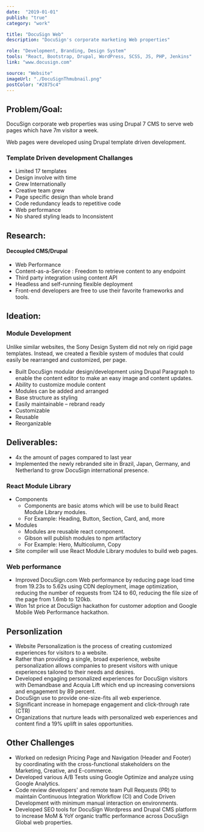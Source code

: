 ```yaml
---
date:  "2019-01-01"
publish: "true" 
category: "work"

title: "DocuSign Web"
description: "DocuSign's corporate marketing Web properties"

role: "Development, Branding, Design System"
tools: "React, Bootstrap, Drupal, WordPress, SCSS, JS, PHP, Jenkins" 
link: "www.docusign.com" 

source: "Website"
imageUrl: "./DocuSignThmubnail.png"
postColor: "#2875c4"
---
```


## Problem/Goal:

DocuSign corporate web properties was using Drupal 7 CMS to serve web pages which have 7m visitor a week.

Web pages were developed using Drupal template driven development.

### Template Driven development Challanges

- Limited 17 templates  
- Design involve with time
- Grew Internationally
- Creative team grew
- Page specific design than whole brand
- Code redundancy leads to repetitive code
- Web performance
- No shared styling leads to Inconsistent

## Research:

#### Decoupled CMS/Drupal

- Web Performance
- Content-as-a-Service : Freedom to retrieve content to any endpoint
- Third party integration using content API
- Headless and self-running flexible deployment
- Front-end developers are free to use their favorite frameworks and tools.

<ImageWrap srcName="TraditionalVsDecoupledContentManagementSystem" />

## Ideation:

### Module Development

Unlike similar websites, the Sony Design System did not rely on rigid page templates. Instead, we created a flexible system of modules that could easily be rearranged and customized, per page.

- Built DocuSign modular design/development using Drupal Paragraph to enable the content editor to make an easy image and content updates.
- Ability to customize module content
- Modules can be added and arranged
- Base structure as styling 
- Easily maintainable – rebrand ready
- Customizable
- Reusable
- Reorganizable

<ImageWrap srcName="TemplateVsModule" />

## Deliverables:

- 4x the amount of pages compared to last year
- Implemented the newly rebranded site in Brazil, Japan, Germany, and Netherland to grow DocuSign international presence.

### React Module Library

- Components
  - Components are basic atoms which will be use to build React Module Library modules.
  - For Example: Heading, Button, Section, Card, and, more
- Modules
  - Modules are reusable react component.
  - Gibson will publish modules to npm artifactory
  - For Example: Hero, Multicolumn, Copy
- Site compiler will use React Module Library modules to build web pages.

<PhotoGallery variant="DocusignWebReactModuleLibrary" columns={2}/>

<ImageWrap srcName="HtmlVsModuleVsReact" />

### Web performance
  - Improved DocuSign.com Web performance by reducing page load time from 19.23s to 5.62s using CDN deployment, image optimization, reducing the number of requests from 124 to 60, reducing the file size of the page from 1.6mb to 120kb. 
  - Won 1st price at DocuSign hackathon for customer adoption and Google Mobile Web Performance hackathon.

## Personlization
- Website Personalization is the process of creating customized experiences for visitors to a website. 
- Rather than providing a single, broad experience, website personalization allows companies to present visitors with unique experiences tailored to their needs and desires.
- Developed engaging personalized experiences for DocuSign visitors with Demandbase and Acquia Lift which end up increasing conversions and engagement by 89 percent.
- DocuSign use to provide one-size-fits all web experience.
- Significant increase in homepage engagement and click-through rate (CTR)
- Organizations that nurture leads with personalized web experiences and content find a 19% uplift in sales opportunities.

<PhotoGallery variant="DocusignWebPersonlization" columns={2}/>

## Other Challenges

- Worked on redesign Pricing Page and Navigation (Header and Footer) by coordinating with the cross-functional stakeholders on the Marketing, Creative, and E-commerce. 
- Developed various A/B Tests using Google Optimize and analyze using Google Analytics.
- Code review developers' and remote team Pull Requests (PR) to maintain Continuous Integration Workflow (CI) and Code Driven Development with minimum manual interaction on environments.
- Developed SEO tools for DocuSign Wordpress and Drupal CMS platform to increase MoM & YoY organic traffic performance across DocuSign Global web properties.







